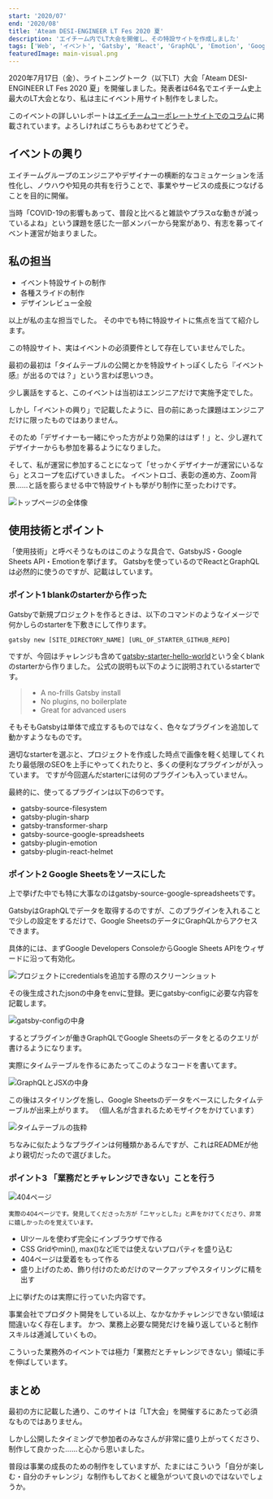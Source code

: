 ```yaml
---
start: '2020/07'
end: '2020/08'
title: 'Ateam DESI-ENGINEER LT Fes 2020 夏'
description: 'エイチーム内でLT大会を開催し、その特設サイトを作成しました'
tags: ['Web', 'イベント', 'Gatsby', 'React', 'GraphQL', 'Emotion', 'Google Sheets API']
featuredImage: main-visual.png
---
```


2020年7月17日（金）、ライトニングトーク（以下LT）大会「Ateam DESI-ENGINEER LT Fes 2020 夏」を開催しました。発表者は64名でエイチーム史上最大のLT大会となり、私は主にイベント用サイト制作をしました。

このイベントの詳しいレポートは[エイチームコーポレートサイトでのコラム](https://www.a-tm.co.jp/recruit/news/column-18000/)に掲載されています。よろしければこちらもあわせてどうぞ。

## イベントの興り

エイチームグループのエンジニアやデザイナーの横断的なコミュケーションを活性化し、ノウハウや知見の共有を行うことで、事業やサービスの成長につなげることを目的に開催。

当時「COVID-19の影響もあって、普段と比べると雑談やプラスαな動きが減っているよね」という課題を感じた一部メンバーから発案があり、有志を募ってイベント運営が始まりました。

## 私の担当

- イベント特設サイトの制作
- 各種スライドの制作
- デザインレビュー全般

以上が私の主な担当でした。
その中でも特に特設サイトに焦点を当てて紹介します。

この特設サイト、実はイベントの必須要件として存在していませんでした。

最初の最初は「タイムテーブルの公開とかを特設サイトっぽくしたら『イベント感』が出るのでは？」という言わば思いつき。

少し裏話をすると、このイベントは当初はエンジニアだけで実施予定でした。

しかし「イベントの興り」で記載したように、目の前にあった課題はエンジニアだけに限ったものではありません。

そのため「デザイナーも一緒にやった方がより効果的ははず！」と、少し遅れてデザイナーからも参加を募るようになりました。

そして、私が運営に参加することになって「せっかくデザイナーが運営にいるなら」とスコープを広げていきました。
イベントロゴ、表彰の進め方、Zoom背景……と話を膨らませる中で特設サイトも挙がり制作に至ったわけです。

![トップページの全体像](./top.png)

## 使用技術とポイント

「使用技術」と呼べそうなものはこのような具合で、GatsbyJS・Google Sheets API・Emotionを挙げます。
Gatsbyを使っているのでReactとGraphQLは必然的に使うのですが、記載はしています。

### ポイント1 blankのstarterから作った

Gatsbyで新規プロジェクトを作るときは、以下のコマンドのようなイメージで何かしらのstarterを下敷きにして作ります。

`gatsby new [SITE_DIRECTORY_NAME] [URL_OF_STARTER_GITHUB_REPO]`

ですが、今回はチャレンジも含めて[gatsby-starter-hello-world](https://github.com/gatsbyjs/gatsby-starter-hello-world)という全くblankのstarterから作りました。
公式の説明も以下のように説明されているstarterです。

> - A no-frills Gatsby install
> - No plugins, no boilerplate
> - Great for advanced users

そもそもGatsbyは単体で成立するものではなく、色々なプラグインを追加して動かすようなものです。

適切なstarterを選ぶと、プロジェクトを作成した時点で画像を軽く処理してくれたり最低限のSEOを上手にやってくれたりと、多くの便利なプラグインがが入っています。
ですが今回選んだstarterには何のプラグインも入っていません。

最終的に、使ってるプラグインは以下の6つです。

- gatsby-source-filesystem
- gatsby-plugin-sharp
- gatsby-transformer-sharp
- gatsby-source-google-spreadsheets
- gatsby-plugin-emotion
- gatsby-plugin-react-helmet

### ポイント2 Google Sheetsをソースにした

上で挙げた中でも特に大事なのはgatsby-source-google-spreadsheetsです。

GatsbyはGraphQLでデータを取得するのですが、このプラグインを入れることで少しの設定をするだけで、Google SheetsのデータにGraphQLからアクセスできます。

具体的には、まずGoogle Developers ConsoleからGoogle Sheets APIをウィザードに沿って有効化。

![プロジェクトにcredentialsを追加する際のスクリーンショット](./credentials.png)

その後生成されたjsonの中身をenvに登録。更にgatsby-configに必要な内容を記載します。

![gatsby-configの中身](./config.png)

するとプラグインが働きGraphQLでGoogle Sheetsのデータをとるのクエリが書けるようになります。

実際にタイムテーブルを作るにあたってこのようなコードを書いてます。

![GraphQLとJSXの中身](./graphql-and-jsx.png)

この後はスタイリングを施し、Google Sheetsのデータをベースにしたタイムテーブルが出来上がります。
（個人名が含まれるためモザイクをかけています）

![タイムテーブルの抜粋](./timetable.png)

ちなみに似たようなプラグインは何種類かあるんですが、これはREADMEが他より親切だったので選びました。

### ポイント3 「業務だとチャレンジできない」ことを行う

![404ページ](./404.png)

<small>実際の404ページです。発見してくださった方が「ニヤッとした」と声をかけてくださり、非常に嬉しかったのを覚えています。</small>

- UIツールを使わず完全にインブラウザで作る
- CSS Gridやmin(), max()などIEでは使えないプロパティを盛り込む
- 404ページは愛着をもって作る
- 盛り上げのため、飾り付けのためだけのマークアップやスタイリングに精を出す

上に挙げたのは実際に行っていた内容です。

事業会社でプロダクト開発をしている以上、なかなかチャレンジできない領域は間違いなく存在します。
かつ、業務上必要な開発だけを繰り返していると制作スキルは逓減していくもの。

こういった業務外のイベントでは極力「業務だとチャレンジできない」領域に手を伸ばしています。

## まとめ

最初の方に記載した通り、このサイトは「LT大会」を開催するにあたって必須なものではありません。

しかし公開したタイミングで参加者のみなさんが非常に盛り上がってくださり、制作して良かった……と心から思いました。

普段は事業の成長のための制作をしていますが、たまにはこういう「自分が楽しむ・自分のチャレンジ」な制作もしておくと緩急がついて良いのではないでしょうか。
